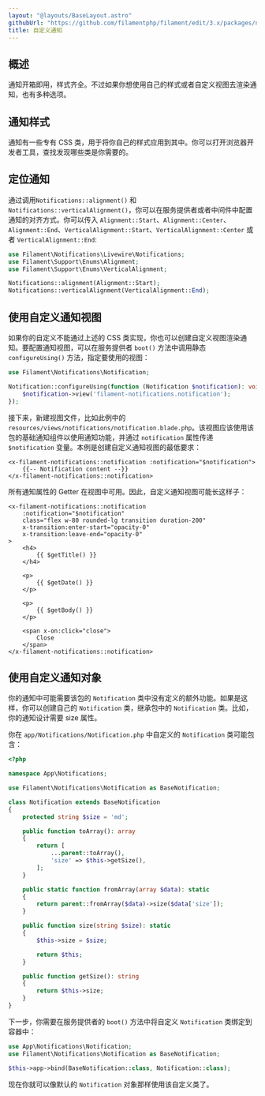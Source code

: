 ```yaml
---
layout: "@layouts/BaseLayout.astro"
githubUrl: "https://github.com/filamentphp/filament/edit/3.x/packages/notifications/docs/05-customizing-notifications.md"
title: 自定义通知
---
```


## 概述

通知开箱即用，样式齐全。不过如果你想使用自己的样式或者自定义视图去渲染通知，也有多种选项。

## 通知样式

通知有一些专有 CSS 类，用于将你自己的样式应用到其中。你可以打开浏览器开发者工具，查找发现哪些类是你需要的。

## 定位通知

通过调用`Notifications::alignment()` 和 `Notifications::verticalAlignment()`，你可以在服务提供者或者中间件中配置通知的对齐方式。你可以传入 `Alignment::Start`、`Alignment::Center`、`Alignment::End`、`VerticalAlignment::Start`、`VerticalAlignment::Center` 或者 `VerticalAlignment::End`:

```php
use Filament\Notifications\Livewire\Notifications;
use Filament\Support\Enums\Alignment;
use Filament\Support\Enums\VerticalAlignment;

Notifications::alignment(Alignment::Start);
Notifications::verticalAlignment(VerticalAlignment::End);
```

## 使用自定义通知视图

如果你的自定义不能通过上述的 CSS 类实现，你也可以创建自定义视图渲染通知。要配置通知视图，可以在服务提供者 `boot()` 方法中调用静态 `configureUsing()` 方法，指定要使用的视图：

```php
use Filament\Notifications\Notification;

Notification::configureUsing(function (Notification $notification): void {
    $notification->view('filament-notifications.notification');
});
```

接下来，新建视图文件，比如此例中的 `resources/views/notifications/notification.blade.php`。该视图应该使用该包的基础通知组件以使用通知功能，并通过 `notification` 属性传递 `$notification` 变量。本例是创建自定义通知视图的最低要求：

```blade
<x-filament-notifications::notification :notification="$notification">
    {{-- Notification content --}}
</x-filament-notifications::notification>
```

所有通知属性的 Getter 在视图中可用。因此，自定义通知视图可能长这样子：

```blade
<x-filament-notifications::notification
    :notification="$notification"
    class="flex w-80 rounded-lg transition duration-200"
    x-transition:enter-start="opacity-0"
    x-transition:leave-end="opacity-0"
>
    <h4>
        {{ $getTitle() }}
    </h4>

    <p>
        {{ $getDate() }}
    </p>

    <p>
        {{ $getBody() }}
    </p>

    <span x-on:click="close">
        Close
    </span>
</x-filament-notifications::notification>
```

## 使用自定义通知对象

你的通知中可能需要该包的 `Notification` 类中没有定义的额外功能。如果是这样，你可以创建自己的 `Notification` 类，继承包中的 `Notification` 类。比如，你的通知设计需要 size 属性。

你在 `app/Notifications/Notification.php` 中自定义的 `Notification` 类可能包含：

```php
<?php

namespace App\Notifications;

use Filament\Notifications\Notification as BaseNotification;

class Notification extends BaseNotification
{
    protected string $size = 'md';

    public function toArray(): array
    {
        return [
            ...parent::toArray(),
            'size' => $this->getSize(),
        ];
    }

    public static function fromArray(array $data): static
    {
        return parent::fromArray($data)->size($data['size']);
    }

    public function size(string $size): static
    {
        $this->size = $size;

        return $this;
    }

    public function getSize(): string
    {
        return $this->size;
    }
}
```

下一步，你需要在服务提供者的 `boot()` 方法中将自定义 `Notification` 类绑定到容器中：

```php
use App\Notifications\Notification;
use Filament\Notifications\Notification as BaseNotification;

$this->app->bind(BaseNotification::class, Notification::class);
```

现在你就可以像默认的 `Notification` 对象那样使用该自定义类了。
